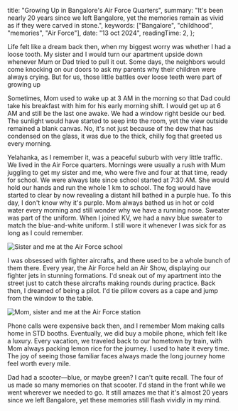 
  title: "Growing Up in Bangalore's Air Force Quarters",
  summary:
    "It's been nearly 20 years since we left Bangalore, yet the memories remain as vivid as if they were carved in stone.",
  keywords: ["Bangalore", "childhood", "memories", "Air Force"],
  date: "13 oct 2024",
  readingTime: 2,
};


<BlogLayout data={data}>

Life felt like a dream back then, when my biggest worry was whether I had a loose tooth. My sister and I would turn our apartment upside down whenever Mum or Dad tried to pull it out. Some days, the neighbors would come knocking on our doors to ask my parents why their children were always crying. But for us, those little battles over loose teeth were part of growing up

Sometimes, Mom used to wake up at 3 AM in the morning so that Dad could take his breakfast with him for his early morning shift. I would get up at 6 AM and still be the last one awake. We had a window right beside our bed. The sunlight would have started to seep into the room, yet the view outside remained a blank canvas. No, it's not just because of the dew that has condensed on the glass, it was due to the thick, chilly fog that greeted us every morning.

Yelahanka, as I remember it, was a peaceful suburb with very little traffic. We lived in the Air Force quarters. Mornings were usually a rush with Mum juggling to get my sister and me, who were five and four at that time, ready for school. We were always late since school started at 7:30 AM. She would hold our hands and run the whole 1 km to school. The fog would have started to clear by now revealing a distant hill bathed in a purple hue. To this day, I don't know why it's purple. Mom always bathed us in hot or cold water every morning and still wonder why we have a running nose. Sweater was part of the uniform. When I joined KV, we had a navy blue sweater to match the blue-and-white uniform. I still wore it whenever I was sick for as long as I could remember.

![Sister and me at the Air Force school](/blogs/growing-up-in-bangalores-air-force-quarters/sis-and-me-at-school.jpg)

I was obsessed with fighter aircrafts, and there used to be a whole bunch of them there. Every year, the Air Force held an Air Show, displaying our fighter jets in stunning formations. I'd sneak out of my apartment into the street just to catch these aircrafts making rounds during practice. Back then, I dreamed of being a pilot. I'd tie pillow covers as a cape and jump from the window to the table.

![Mom, sister and me at the Air Force station](/blogs/growing-up-in-bangalores-air-force-quarters/mom-sis-and-me-at-air-force-station.jpg)

Phone calls were expensive back then, and I remember Mom making calls home in STD booths. Eventually, we did buy a mobile phone, which felt like a luxury. Every vacation, we traveled back to our hometown by train, with Mom always packing lemon rice for the journey. I used to hate it every time. The joy of seeing those familiar faces always made the long journey home feel worth every mile.

Dad had a scooter—blue, or maybe green? I can't quite recall. The four of us made so many memories on that scooter. I'd stand in the front while we went wherever we needed to go. It still amazes me that it's almost 20 years since we left Bangalore, yet these memories still flash vividly in my mind.

</BlogLayout>
